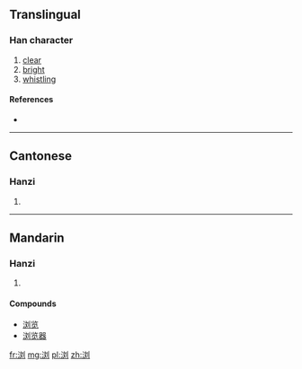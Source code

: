 {{also|瀏}}
==Translingual==

===Han character===
{{Han char|rn=85|rad=水|as=06|sn=9|four=|canj=水卜大弓 (EYKN)}}

# [[clear]]
# [[bright]]
# [[whistling]]

====References====
* {{Han ref|kx=0623.171|hdz=31615.050|uh=6D4F|ud=27983}}

----

==Cantonese==

===Hanzi===
{{yue-hanzi|jyut=|y=lau4|tra=瀏}}

# {{defn|lang=yue|sort=水06}}

----

==Mandarin==

===Hanzi===
{{cmn-hanzi|tra=瀏|pin=[[liú]] ([[liu2]])|wg=liu<sup>2</sup>}}

# {{defn|lang=cmn|sort=水06}}

====Compounds====
* [[浏览]]
* [[浏览器]]

[[fr:浏]]
[[mg:浏]]
[[pl:浏]]
[[zh:浏]]